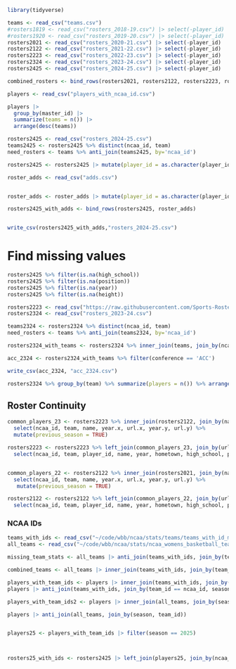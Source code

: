 ```r
library(tidyverse)
```

```r
teams <- read_csv("teams.csv")
#rosters1819 <- read_csv("rosters_2018-19.csv") |> select(-player_id)
#rosters1920 <- read_csv("rosters_2019-20.csv") |> select(-player_id)
rosters2021 <- read_csv("rosters_2020-21.csv") |> select(-player_id)
rosters2122 <- read_csv("rosters_2021-22.csv") |> select(-player_id)
rosters2223 <- read_csv("rosters_2022-23.csv") |> select(-player_id)
rosters2324 <- read_csv("rosters_2023-24.csv") |> select(-player_id)
rosters2425 <- read_csv("rosters_2024-25.csv") |> select(-player_id)

combined_rosters <- bind_rows(rosters2021, rosters2122, rosters2223, rosters2324, rosters2425)

players <- read_csv("players_with_ncaa_id.csv") 

```


```r
players |> 
  group_by(master_id) |> 
  summarize(teams = n()) |> 
  arrange(desc(teams))
```



```r

rosters2425 <- read_csv("rosters_2024-25.csv")
teams2425 <- rosters2425 %>% distinct(ncaa_id, team)
need_rosters <- teams %>% anti_join(teams2425, by='ncaa_id')

rosters2425 <- rosters2425 |> mutate(player_id = as.character(player_id))

roster_adds <- read_csv("adds.csv")


roster_adds <- roster_adds |> mutate(player_id = as.character(player_id), jersey = as.character(jersey))

rosters2425_with_adds <- bind_rows(rosters2425, roster_adds)


write_csv(rosters2425_with_adds,"rosters_2024-25.csv")

```


# Find missing values

```r
rosters2425 %>% filter(is.na(high_school))
rosters2425 %>% filter(is.na(position))
rosters2425 %>% filter(is.na(year))
rosters2425 %>% filter(is.na(height))
```



```r

rosters2223 <- read_csv("https://raw.githubusercontent.com/Sports-Roster-Data/womens-college-basketball/main/wbb_rosters_2022_23.csv")
rosters2324 <- read_csv("rosters_2023-24.csv")

teams2324 <- rosters2324 %>% distinct(ncaa_id, team)
need_rosters <- teams %>% anti_join(teams2324, by='ncaa_id')

rosters2324_with_teams <- rosters2324 %>% inner_join(teams, join_by(ncaa_id, team)) %>% select(-url.y, -stats_name, -twitter, -private)

acc_2324 <- rosters2324_with_teams %>% filter(conference == 'ACC')

write_csv(acc_2324, "acc_2324.csv")

rosters2324 %>% group_by(team) %>% summarize(players = n()) %>% arrange(players)
```


## Roster Continuity


```r
common_players_23 <- rosters2223 %>% inner_join(rosters2122, join_by(name, ncaa_id, team)) %>% 
  select(ncaa_id, team, name, year.x, url.x, year.y, url.y) %>% 
  mutate(previous_season = TRUE)

rosters2223 <- rosters2223 %>% left_join(common_players_23, join_by(url == url.x, ncaa_id == ncaa_id, team == team, name == name)) %>% mutate(previous_season = if_else(!is.na(previous_season), previous_season, FALSE)) %>% 
  select(ncaa_id, team, player_id, name, year, hometown, high_school, previous_school, height, position, jersey, url, season, previous_season)


common_players_22 <- rosters2122 %>% inner_join(rosters2021, join_by(name, ncaa_id, team)) %>% 
  select(ncaa_id, team, name, year.x, url.x, year.y, url.y) %>% 
   mutate(previous_season = TRUE)

rosters2122 <- rosters2122 %>% left_join(common_players_22, join_by(url == url.x, ncaa_id == ncaa_id, team == team, name == name)) %>% mutate(previous_season = if_else(!is.na(previous_season), previous_season, FALSE)) %>% 
  select(ncaa_id, team, player_id, name, year, hometown, high_school, previous_school, height, position, jersey, url, season, previous_season)

```


### NCAA IDs

```r
teams_with_ids <- read_csv("~/code/wbb/ncaa/stats/teams/teams_with_id_master.csv")
all_teams <- read_csv("~/code/wbb/ncaa/stats/ncaa_womens_basketball_teams.csv")

missing_team_stats <- all_teams |> anti_join(teams_with_ids, join_by(team_id==ncaa_id, season, url))

combined_teams <- all_teams |> inner_join(teams_with_ids, join_by(team_id==ncaa_id, season, url))

players_with_team_ids <- players |> inner_join(teams_with_ids, join_by(team_id == ncaa_id, season == season))
players |> anti_join(teams_with_ids, join_by(team_id == ncaa_id, season == season))

players_with_team_ids2 <- players |> inner_join(all_teams, join_by(season, team_id))

players |> anti_join(all_teams, join_by(season, team_id)) 


players25 <- players_with_team_ids |> filter(season == 2025)



rosters25_with_ids <- rosters2425 |> left_join(players25, join_by(ncaa_id == master_team_id, name == player_name))

```

